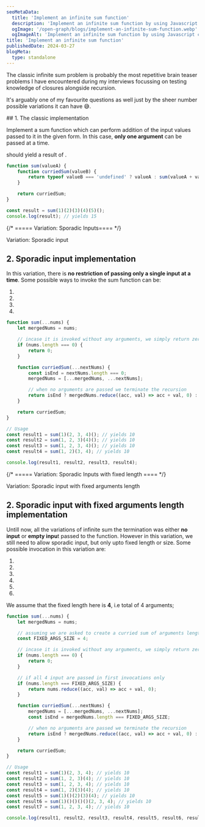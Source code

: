 ```yaml
---
seoMetaData:
  title: 'Implement an infinite sum function'
  description: 'Implement an infinite sum function by using Javascript closures.'
  ogImage: '/open-graph/blogs/implement-an-infinite-sum-function.webp'
  ogImageAlt: 'Implement an infinite sum function by using Javascript closures.'
title: 'Implement an infinite sum function'
publishedDate: 2024-03-27
blogMeta:
  type: standalone
---
```


The classic infinite sum problem is probably the most repetitive brain teaser problems I have encountered during my interviews focussing on testing knowledge of closures alongside recursion.

It's arguably one of my favourite questions as well just by the sheer number possible variations it can have 😅.

<section>
## 1. The classic implementation

Implement a sum function which can perform addition of the input values passed to it in the given form. In this case, **only one argument** can be passed at a time.

<InlineCode code="const result= sum(1)(2)(3)(4)()" /> should yield a result of <InlineCode code="10" />.

```js title="./src/sum.js"
function sum(valueA) {
	function curriedSum(valueB) {
		return typeof valueB === 'undefined' ? valueA : sum(valueA + valueB);
	}

	return curriedSum;
}

const result = sum(1)(2)(3)(4)(5)();
console.log(result); // yields 15
```

</section>

{/* ===== Variation: Sporadic Inputs==== */}

<section>
<SubHeading>Variation: Sporadic input</SubHeading>

## 2. Sporadic input implementation

In this variation, there is **no restriction of passing only a single input at a time**. Some possible ways to invoke the sum function can be:

1. <InlineCode code="const result1=sum(1)(2,3,4)()" />
1. <InlineCode code="const result2=sum(1,2,3)(4)()" />
1. <InlineCode code="const result3=sum(1,2,3,4)()" />
1. <InlineCode code="const result4=sum(1,2)(3)(4)()" />

```js title="./src/sum.js"
function sum(...nums) {
	let mergedNums = nums;

	// incase it is invoked without any arguments, we simply return zero or throw an error
	if (nums.length === 0) {
		return 0;
	}

	function curriedSum(...nextNums) {
		const isEnd = nextNums.length === 0;
		mergedNums = [...mergedNums, ...nextNums];

		// when no arguments are passed we terminate the recursion
		return isEnd ? mergedNums.reduce((acc, val) => acc + val, 0) : curriedSum;
	}

	return curriedSum;
}

// Usage
const result1 = sum(1)(2, 3, 4)(); // yields 10
const result2 = sum(1, 2, 3)(4)(); // yields 10
const result3 = sum(1, 2, 3, 4)(); // yields 10
const result4 = sum(1, 2)(3, 4); // yields 10

console.log(result1, result2, result3, result4);
```

</section>

{/* ===== Variation: Sporadic Inputs with fixed length ==== */}

<section>
<SubHeading>Variation: Sporadic input with fixed arguments length</SubHeading>

## 2. Sporadic input with fixed arguments length implementation

Untill now, all the variations of infinite sum the termination was either **no input** or **empty inpu**t passed to the function.
However in this variation, we still need to allow sporadic input, but only upto fixed length or size. Some possible invocation in this variation are:

1. <InlineCode code="const result1=sum(1)(2,3,4)" />
1. <InlineCode code="const result2=sum(1,2,3)(4)" />
1. <InlineCode code="const result3=sum(1,2,3,4)" />
1. <InlineCode code="const result4=sum(1,2)(3)(4)" />
1. <InlineCode code="const result5=sum(1)()(2)(3)(4)" />
1. <InlineCode code="const result6=sum(1)()()()()(2,3,4)" />

We assume that the fixed length here is **4**, i.e total of 4 arguments;

```js title="./src/sum.js"
function sum(...nums) {
	let mergedNums = nums;

	// assuming we are asked to create a curried sum of arguments length of 4 with sporadic input
	const FIXED_ARGS_SIZE = 4;

	// incase it is invoked without any arguments, we simply return zero or throw an error
	if (nums.length === 0) {
		return 0;
	}

	// if all 4 input are passed in first invocations only
	if (nums.length === FIXED_ARGS_SIZE) {
		return nums.reduce((acc, val) => acc + val, 0);
	}

	function curriedSum(...nextNums) {
		mergedNums = [...mergedNums, ...nextNums];
		const isEnd = mergedNums.length === FIXED_ARGS_SIZE;

		// when no arguments are passed we terminate the recursion
		return isEnd ? mergedNums.reduce((acc, val) => acc + val, 0) : curriedSum;
	}

	return curriedSum;
}

// Usage
const result1 = sum(1)(2, 3, 4); // yields 10
const result2 = sum(1, 2, 3)(4); // yields 10
const result3 = sum(1, 2, 3, 4); // yields 10
const result4 = sum(1, 2)(3)(4); // yields 10
const result5 = sum(1)()(2)(3)(4); // yields 10
const result6 = sum(1)()()()()(2, 3, 4); // yields 10
const result7 = sum(1, 2, 3, 4); // yields 10

console.log(result1, result2, result3, result4, result5, result6, result7);
```

</section>
